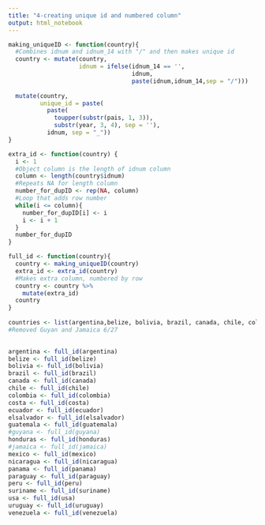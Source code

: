 ```yaml
---
title: "4-creating unique id and numbered column"
output: html_notebook
---
```


```r
making_uniqueID <- function(country){
  #Combines idnum and idnum_14 with "/" and then makes unique id
  country <- mutate(country,
                    idnum = ifelse(idnum_14 == '',
                                   idnum,
                                   paste(idnum,idnum_14,sep = "/")))
  
  mutate(country,
         unique_id = paste(
           paste(
             toupper(substr(pais, 1, 3)),
             substr(year, 3, 4), sep = ''),
           idnum, sep = "_"))
}

extra_id <- function(country) {
  i <- 1
  #Object column is the length of idnum column
  column <- length(country$idnum)
  #Repeats NA for length column
  number_for_dupID <- rep(NA, column)
  #Loop that adds row number
  while(i <= column){
    number_for_dupID[i] <- i
    i <- i + 1
  }
  number_for_dupID
}

full_id <- function(country){
  country <- making_uniqueID(country)
  extra_id <- extra_id(country)
  #Makes extra column, numbered by row
  country <- country %>%
    mutate(extra_id)
  country
}
  
countries <- list(argentina,belize, bolivia, brazil, canada, chile, colombia, costa, ecuador, elsalvador, guatemala, honduras, mexico, nicaragua, panama, peru, suriname, usa, uruguay, venezuela)
#Removed Guyan and Jamaica 6/27
  

argentina <- full_id(argentina)
belize <- full_id(belize)
bolivia <- full_id(bolivia)
brazil <- full_id(brazil)
canada <- full_id(canada)
chile <- full_id(chile)
colombia <- full_id(colombia)
costa <- full_id(costa)
ecuador <- full_id(ecuador)
elsalvador <- full_id(elsalvador)
guatemala <- full_id(guatemala)
#guyana <- full_id(guyana)
honduras <- full_id(honduras)
#jamaica <- full_id(jamaica)
mexico <- full_id(mexico)
nicaragua <- full_id(nicaragua)
panama <- full_id(panama)
paraguay <- full_id(paraguay)
peru <- full_id(peru)
suriname <- full_id(suriname)
usa <- full_id(usa)
uruguay <- full_id(uruguay)
venezuela <- full_id(venezuela)
```


